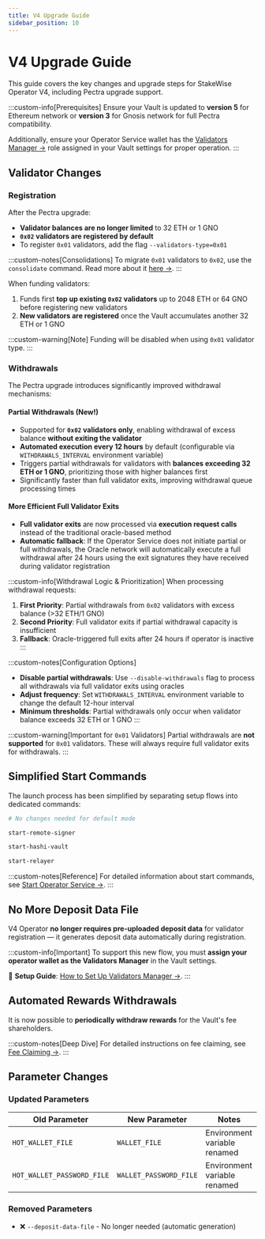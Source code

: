 ```yaml
---
title: V4 Upgrade Guide
sidebar_position: 10
---
```



# V4 Upgrade Guide

This guide covers the key changes and upgrade steps for StakeWise Operator V4, including Pectra upgrade support.

:::custom-info[Prerequisites]
Ensure your Vault is updated to **version 5** for Ethereum network or **version 3** for Gnosis network for full Pectra compatibility.

Additionally, ensure your Operator Service wallet has the [Validators Manager →](validators-manager#step-2-assign-validators-manager-role) role assigned in your Vault settings for proper operation.
:::

## Validator Changes
### Registration
After the Pectra upgrade:
- **Validator balances are no longer limited** to 32 ETH or 1 GNO
- **`0x02` validators are registered by default**
- To register `0x01` validators, add the flag `--validators-type=0x01`

:::custom-notes[Consolidations]
To migrate `0x01` validators to `0x02`, use the `consolidate` command. Read more about it [here →](./additional-actions/consolidate-validators).
:::

When funding validators:
1. Funds first **top up existing `0x02` validators** up to 2048 ETH or 64 GNO before registering new validators
2. **New validators are registered** once the Vault accumulates another 32 ETH or 1 GNO

:::custom-warning[Note]
Funding will be disabled when using `0x01` validator type.
:::

### Withdrawals

The Pectra upgrade introduces significantly improved withdrawal mechanisms:

#### Partial Withdrawals (New!)
- Supported for **`0x02` validators only**, enabling withdrawal of excess balance **without exiting the validator**
- **Automated execution every 12 hours** by default (configurable via `WITHDRAWALS_INTERVAL` environment variable)
- Triggers partial withdrawals for validators with **balances exceeding 32 ETH or 1 GNO**, prioritizing those with higher balances first
- Significantly faster than full validator exits, improving withdrawal queue processing times

#### More Efficient Full Validator Exits
- **Full validator exits** are now processed via **execution request calls** instead of the traditional oracle-based method
- **Automatic fallback**: If the Operator Service does not initiate partial or full withdrawals, the Oracle network will automatically execute a full withdrawal after 24 hours using the exit signatures they have received during validator registration

:::custom-info[Withdrawal Logic & Prioritization]
When processing withdrawal requests:

1. **First Priority**: Partial withdrawals from `0x02` validators with excess balance (>32 ETH/1 GNO)
2. **Second Priority**: Full validator exits if partial withdrawal capacity is insufficient
3. **Fallback**: Oracle-triggered full exits after 24 hours if operator is inactive
:::

:::custom-notes[Configuration Options]
- **Disable partial withdrawals**: Use `--disable-withdrawals` flag to process all withdrawals via full validator exits using oracles
- **Adjust frequency**: Set `WITHDRAWALS_INTERVAL` environment variable to change the default 12-hour interval
- **Minimum thresholds**: Partial withdrawals only occur when validator balance exceeds 32 ETH or 1 GNO
:::

:::custom-warning[Important for `0x01` Validators]
Partial withdrawals are **not supported** for `0x01` validators. These will always require full validator exits for withdrawals.
:::

## Simplified Start Commands

The launch process has been simplified by separating setup flows into dedicated commands:

<Tabs>
<TabItem value="default" label="Default Mode">

```bash
# No changes needed for default mode
```

</TabItem>
<TabItem value="remote" label="Remote Signer">

```bash
start-remote-signer
```

</TabItem>
<TabItem value="hashi" label="Hashi Vault">

```bash
start-hashi-vault
```

</TabItem>
<TabItem value="relayer" label="Relayer">

```bash
start-relayer
```

</TabItem>
</Tabs>

:::custom-notes[Reference]
For detailed information about start commands, see [Start Operator Service →](./start-operator).
:::

## No More Deposit Data File

V4 Operator **no longer requires pre-uploaded deposit data** for validator registration — it generates deposit data automatically during registration.

:::custom-info[Important]
To support this new flow, you must **assign your operator wallet as the Validators Manager** in the Vault settings.

🔗 **Setup Guide**: [How to Set Up Validators Manager →](./validators-manager).
:::

## Automated Rewards Withdrawals

It is now possible to **periodically withdraw rewards** for the Vault's fee shareholders.

:::custom-notes[Deep Dive]
For detailed instructions on fee claiming, see [Fee Claiming →](./additional-actions/fee-claiming).
:::

## Parameter Changes

### Updated Parameters
| Old Parameter | New Parameter | Notes |
|---------------|---------------|-------|
| `HOT_WALLET_FILE` | `WALLET_FILE` | Environment variable renamed |
| `HOT_WALLET_PASSWORD_FILE` | `WALLET_PASSWORD_FILE` | Environment variable renamed |

### Removed Parameters
- ❌ `--deposit-data-file` - No longer needed (automatic generation)
